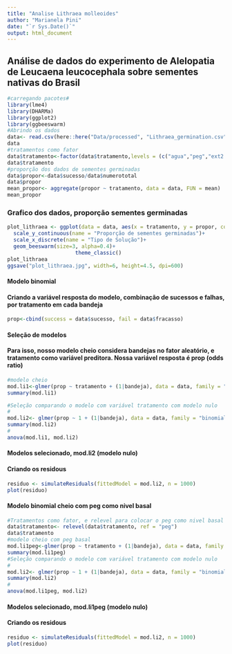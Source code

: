 ```yaml
---
title: "Analise Lithraea molleoides"
author: "Marianela Pini"
date: "`r Sys.Date()`"
output: html_document
---
```

## Análise de dados do experimento de Alelopatia de Leucaena leucocephala sobre sementes nativas do Brasil           
```r
#carregando pacotes#
library(lme4)
library(DHARMa)
library(ggplot2)
library(ggbeeswarm)
#Abrindo os dados
data<- read.csv(here::here("Data/processed", "Lithraea_germination.csv"), sep = ";", header=TRUE)
data
#tratamentos como fator
data$tratamento<-factor(data$tratamento,levels = (c("agua","peg","ext2.5","ext5.0")))
data$tratamento
#proporção dos dados de sementes germinadas
data$propor<-data$sucesso/data$numerototal
data$propor
mean_propor<- aggregate(propor ~ tratamento, data = data, FUN = mean)
mean_propor
```

### Grafico dos dados, proporção sementes germinadas

```r
plot_lithraea <- ggplot(data = data, aes(x = tratamento, y = propor, colour=tratamento))+
  scale_y_continuous(name = "Proporção de sementes germinadas")+
  scale_x_discrete(name = "Tipo de Solução")+
  geom_beeswarm(size=3, alpha=0.4)+
                      theme_classic()
plot_lithraea
ggsave("plot_lithraea.jpg", width=6, height=4.5, dpi=600)
```

#### Modelo binomial
#### Criando a variável resposta do modelo, combinação de sucessos e falhas, por tratamento em cada bandeja
```r
prop<-cbind(success = data$sucesso, fail = data$fracasso)
```
#### Seleção de modelos
#### Para isso, nosso modelo cheio considera bandejas no fator aleatório, e tratamento como variável preditora. Nossa variável resposta é prop (odds ratio)
```r
#modelo cheio
mod.li1<-glmer(prop ~ tratamento + (1|bandeja), data = data, family = "binomial")
summary(mod.li1)

#Seleção comparando o modelo com variável tratamento com modelo nulo
#
mod.li2<- glmer(prop ~ 1 + (1|bandeja), data = data, family = "binomial")
summary(mod.li2)
#
anova(mod.li1, mod.li2)
```
#### Modelos selecionado, mod.li2 (modelo nulo)
#### Criando os residous
```r
residuo <- simulateResiduals(fittedModel = mod.li2, n = 1000)
plot(residuo)
```

#### Modelo binomial cheio com peg como nivel basal
```r
#Tratamentos como fator, e relevel para colocar o peg como nivel basal
data$tratamento<- relevel(data$tratamento, ref = "peg")
data$tratamento
#modelo cheio com peg basal
mod.li1peg<-glmer(prop ~ tratamento + (1|bandeja), data = data, family = "binomial")
summary(mod.li1peg)
#Seleção comparando o modelo com variável tratamento com modelo nulo
#
mod.li2<- glmer(prop ~ 1 + (1|bandeja), data = data, family = "binomial")
summary(mod.li2)
#
anova(mod.li1peg, mod.li2)
```
#### Modelos selecionado, mod.li1peg (modelo nulo)
#### Criando os residous
```r
residuo <- simulateResiduals(fittedModel = mod.li2, n = 1000)
plot(residuo)

```

